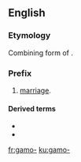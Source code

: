 {{also|gamo|gāmo|-gamo}}
==English==

===Etymology===
Combining form of {{etyl|grc|en}} {{m|grc|γάμος}}.

===Prefix===
{{head|en|prefix}}

# [[marriage]].

====Derived terms====
* {{l|en|gamomania}}
* {{l|en|gamophyte}}

[[fr:gamo-]]
[[ku:gamo-]]